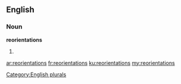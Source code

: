 ==English==

===Noun===
'''reorientations'''

# {{plural of|reorientation}}

[[Category:English plurals]]

[[ar:reorientations]]
[[fr:reorientations]]
[[ku:reorientations]]
[[my:reorientations]]